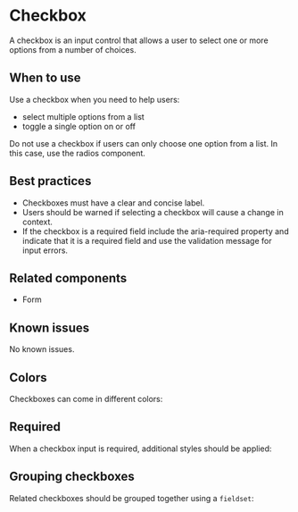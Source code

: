 
<Meta title="Components/Checkbox" />

# Checkbox

A checkbox is an input control that allows a user to select one or more options
from a number of choices.

## When to use

Use a checkbox when you need to help users:
- select multiple options from a list
- toggle a single option on or off

Do not use a checkbox if users can only choose one option from a list. In this
case, use the radios component.

## Best practices

- Checkboxes must have a clear and concise label.
- Users should be warned if selecting a checkbox will cause a change in context.
- If the checkbox is a required field include the aria-required property and
  indicate that it is a required field and use the validation message for input errors.

## Related components

- Form

## Known issues

No known issues.

## Colors

Checkboxes can come in different colors:

<Story story={stories.colors} />

## Required

When a checkbox input is required, additional styles should be applied:

<Story story={stories.required} />

## Grouping checkboxes

Related checkboxes should be grouped together using a `fieldset`:

<Story story={stories.groupedCheckboxes} />
